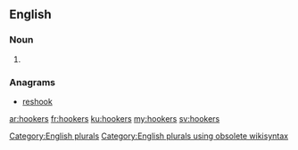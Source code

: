 ==English==

===Noun===
{{head|en}}

# {{plural of|hooker}}

===Anagrams===
* [[reshook#English|reshook]]

[[Category:English plurals]][[Category:English plurals using obsolete wikisyntax]]

[[ar:hookers]]
[[fr:hookers]]
[[ku:hookers]]
[[my:hookers]]
[[sv:hookers]]